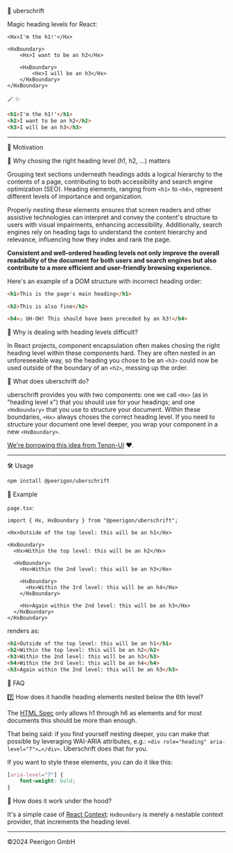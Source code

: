 
<Hx>🧢 uberschrift</Hx>

Magic heading levels for React:

```tsx
<Hx>I'm the h1!'</Hx>

<HxBoundary>
	<Hx>I want to be an h2</Hx>

	<HxBoundary>
		<Hx>I will be an h3</Hx>
	</HxBoundary>
</HxBoundary>
```

🪄 ✨

```html
<h1>I'm the h1!'</h1>
<h2>I want to be an h2</h2>
<h3>I will be an h3</h3>
```

---

<HxBoundary>

<Hx>🤸 Motivation</Hx>

<HxBoundary>

<Hx>👀 Why chosing the right heading level (h1, h2, …) matters</Hx>

Grouping text sections underneath headings adds a logical hierarchy to the contents of a page, contributing to both accessibility and search engine optimization (SEO). Heading elements, ranging from `<h1>` to `<h6>`, represent different levels of importance and organization.

Properly nesting these elements ensures that screen readers and other assistive technologies can interpret and convey the content's structure to users with visual impairments, enhancing accessibility. Additionally, search engines rely on heading tags to understand the content hierarchy and relevance, influencing how they index and rank the page.

**Consistent and well-ordered heading levels not only improve the overall readability of the document for both users and search engines but also contribute to a more efficient and user-friendly browsing experience.**

Here's an example of a DOM structure with incorrect heading order:

```html
<h1>This is the page's main heading</h1>

<h2>This is also fine</h2>

<h4>⚠️ UH-OH! This should have been preceded by an h3!</h4>
```

<Hx>🤷 Why is dealing with heading levels difficult?</Hx>

In React projects, component encapsulation often makes chosing the right heading level within these components hard. They are often nested in an unforeseeable way, so the heading you chose to be an `<h3>` could now be used outside of the boundary of an `<h2>`, messing up the order.

<Hx>🧢 What does uberschrift do?</Hx>

uberschrift provides you with two components: one we call `<Hx>` (as in "heading level x") that you should use for your headings; and one `<HxBoundary>` that you use to structure your document. Within these boundaries, `<Hx>` always choses the correct heading level. If you need to structure your document one level deeper, you wrap your component in a new `<HxBoundary>`.

[We're borrowing this idea from Tenon-UI](https://www.tenon-ui.info/headings) ❤️.

</HxBoundary>

---

<Hx>🛠️ Usage</Hx>

```sh
npm install @peerigon/uberschrift
```

<HxBoundary>

<Hx>📇 Example</Hx>

`page.tsx`:

```tsx
import { Hx, HxBoundary } from "@peerigon/uberschrift";

<Hx>Outside of the top level: this will be an h1</Hx>

<HxBoundary>
  <Hx>Within the top level: this will be an h2</Hx>

  <HxBoundary>
    <Hx>Within the 2nd level: this will be an h3</Hx>

    <HxBoundary>
      <Hx>Within the 3rd level: this will be an h4</Hx>
    </HxBoundary>

    <Hx>Again within the 2nd level: this will be an h3</Hx>
  </HxBoundary>
</HxBoundary>
```

renders as:

```html
<h1>Outside of the top level: this will be an h1</h1>
<h2>Within the top level: this will be an h2</h2>
<h3>Within the 2nd level: this will be an h3</h3>
<h4>Within the 3rd level: this will be an h4</h4>
<h3>Again within the 2nd level: this will be an h3</h3>
```

</HxBoundary>

<Hx>🤯 FAQ</Hx>

<HxBoundary>

<Hx>7️⃣ How does it handle heading elements nested below the 6th level?</Hx>

The [HTML Spec](https://html.spec.whatwg.org/#the-h1,-h2,-h3,-h4,-h5,-and-h6-elements) only allows h1 through h6 as elements and for most documents this should be more than enough.

That being said: if you find yourself nesting deeper, you can make that possible by leveraging WAI-ARIA attributes, e.g.: `<div role="heading" aria-level="7">…</div>`. Uberschrift does that for you.

If you want to style these elements, you can do it like this:

```css
[aria-level="7"] {
	font-weight: bold;
}
```

<Hx>🚗 How does it work under the hood?</Hx>

It's a simple case of [React Context](https://react.dev/learn/passing-data-deeply-with-context): `HxBoundary` is merely a nestable context provider, that increments the heading level.

</HxBoundary>
</HxBoundary>

---

<footer>©2024 Peerigon GmbH</footer>
